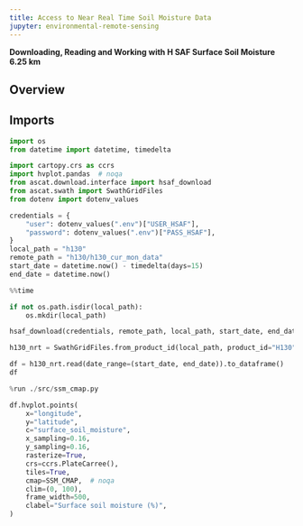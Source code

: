 ```yaml
---
title: Access to Near Real Time Soil Moisture Data
jupyter: environmental-remote-sensing
---
```


**Downloading, Reading and Working with H SAF Surface Soil Moisture 6.25 km**


## Overview


## Imports


```python
import os
from datetime import datetime, timedelta

import cartopy.crs as ccrs
import hvplot.pandas  # noqa
from ascat.download.interface import hsaf_download
from ascat.swath import SwathGridFiles
from dotenv import dotenv_values
```

```python
credentials = {
    "user": dotenv_values(".env")["USER_HSAF"],
    "password": dotenv_values(".env")["PASS_HSAF"],
}
local_path = "h130"
remote_path = "h130/h130_cur_mon_data"
start_date = datetime.now() - timedelta(days=15)
end_date = datetime.now()
```

```python
%%time

if not os.path.isdir(local_path):
    os.mkdir(local_path)

hsaf_download(credentials, remote_path, local_path, start_date, end_date, limit=5)
```

```python
h130_nrt = SwathGridFiles.from_product_id(local_path, product_id="H130")
```

```python
df = h130_nrt.read(date_range=(start_date, end_date)).to_dataframe()
df
```

```python
%run ./src/ssm_cmap.py

df.hvplot.points(
    x="longitude",
    y="latitude",
    c="surface_soil_moisture",
    x_sampling=0.16,
    y_sampling=0.16,
    rasterize=True,
    crs=ccrs.PlateCarree(),
    tiles=True,
    cmap=SSM_CMAP,  # noqa
    clim=(0, 100),
    frame_width=500,
    clabel="Surface soil moisture (%)",
)
```
